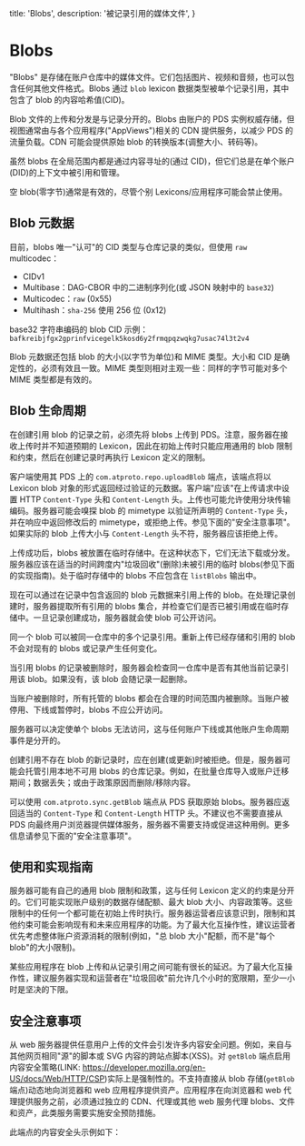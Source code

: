   title: 'Blobs',
  description:
    '被记录引用的媒体文件',
}

# Blobs

"Blobs" 是存储在账户仓库中的媒体文件。它们包括图片、视频和音频，也可以包含任何其他文件格式。Blobs 通过 `blob` lexicon 数据类型被单个记录引用，其中包含了 blob 的内容哈希值(CID)。

Blob 文件的上传和分发是与记录分开的。Blobs 由账户的 PDS 实例权威存储，但视图通常由与各个应用程序("AppViews")相关的 CDN 提供服务，以减少 PDS 的流量负载。CDN 可能会提供原始 blob 的转换版本(调整大小、转码等)。

虽然 blobs 在全局范围内都是通过内容寻址的(通过 CID)，但它们总是在单个账户(DID)的上下文中被引用和管理。

空 blob(零字节)通常是有效的，尽管个别 Lexicons/应用程序可能会禁止使用。

## Blob 元数据

目前，blobs 唯一"认可"的 CID 类型与仓库记录的类似，但使用 `raw` multicodec：

- CIDv1
- Multibase：DAG-CBOR 中的二进制序列化(或 JSON 映射中的 `base32`)
- Multicodec：`raw` (0x55)
- Multihash：`sha-256` 使用 256 位 (0x12)

base32 字符串编码的 blob CID 示例：`bafkreibjfgx2gprinfvicegelk5kosd6y2frmqpqzwqkg7usac74l3t2v4`

Blob 元数据还包括 blob 的大小(以字节为单位)和 MIME 类型。大小和 CID 是确定性的，必须有效且一致。MIME 类型则相对主观一些：同样的字节可能对多个 MIME 类型都是有效的。

## Blob 生命周期

在创建引用 blob 的记录之前，必须先将 blobs 上传到 PDS。注意，服务器在接收上传时并不知道预期的 Lexicon，因此在初始上传时只能应用通用的 blob 限制和约束，然后在创建记录时再执行 Lexicon 定义的限制。

客户端使用其 PDS 上的 `com.atproto.repo.uploadBlob` 端点，该端点将以 Lexicon blob 对象的形式返回经过验证的元数据。客户端"应该"在上传请求中设置 HTTP `Content-Type` 头和 `Content-Length` 头。上传也可能允许使用分块传输编码。服务器可能会嗅探 blob 的 mimetype 以验证所声明的 `Content-Type` 头，并在响应中返回修改后的 mimetype，或拒绝上传。参见下面的"安全注意事项"。如果实际的 blob 上传大小与 `Content-Length` 头不符，服务器应该拒绝上传。

上传成功后，blobs 被放置在临时存储中。在这种状态下，它们无法下载或分发。服务器应该在适当的时间跨度内"垃圾回收"(删除)未被引用的临时 blobs(参见下面的实现指南)。处于临时存储中的 blobs 不应包含在 `listBlobs` 输出中。

现在可以通过在记录中包含返回的 blob 元数据来引用上传的 blob。在处理记录创建时，服务器提取所有引用的 blobs 集合，并检查它们是否已被引用或在临时存储中。一旦记录创建成功，服务器就会使 blob 可公开访问。

同一个 blob 可以被同一仓库中的多个记录引用。重新上传已经存储和引用的 blob 不会对现有的 blobs 或记录产生任何变化。

当引用 blobs 的记录被删除时，服务器会检查同一仓库中是否有其他当前记录引用该 blob。如果没有，该 blob 会随记录一起删除。

当账户被删除时，所有托管的 blobs 都会在合理的时间范围内被删除。当账户被停用、下线或暂停时，blobs 不应公开访问。

服务器可以决定使单个 blobs 无法访问，这与任何账户下线或其他账户生命周期事件是分开的。

创建引用不存在 blob 的新记录时，应在创建(或更新)时被拒绝。但是，服务器可能会托管引用本地不可用 blobs 的仓库记录。例如，在批量仓库导入或账户迁移期间；数据丢失；或由于政策原因而删除/移除内容。

可以使用 `com.atproto.sync.getBlob` 端点从 PDS 获取原始 blobs。服务器应返回适当的 `Content-Type` 和 `Content-Length` HTTP 头。不建议也不需要直接从 PDS 向最终用户浏览器提供媒体服务，服务器不需要支持或促进这种用例。更多信息请参见下面的"安全注意事项"。

## 使用和实现指南

服务器可能有自己的通用 blob 限制和政策，这与任何 Lexicon 定义的约束是分开的。它们可能实现账户级别的数据存储配额、最大 blob 大小、内容政策等。这些限制中的任何一个都可能在初始上传时执行。服务器运营者应该意识到，限制和其他约束可能会影响现有和未来应用程序的功能。为了最大化互操作性，建议运营者优先考虑整体账户资源消耗的限制(例如，"总 blob 大小"配额，而不是"每个 blob"的大小限制)。

某些应用程序在 blob 上传和从记录引用之间可能有很长的延迟。为了最大化互操作性，建议服务器实现和运营者在"垃圾回收"前允许几个小时的宽限期，至少一小时是坚决的下限。

## 安全注意事项

从 web 服务器提供任意用户上传的文件会引发许多内容安全问题。例如，来自与其他网页相同"源"的脚本或 SVG 内容的跨站点脚本(XSS)。对 `getBlob` 端点启用内容安全策略(LINK: https://developer.mozilla.org/en-US/docs/Web/HTTP/CSP)实际上是强制性的。不支持直接从 blob 存储(`getBlob` 端点)动态地向浏览器和 web 应用程序提供资产。应用程序在向浏览器和 web 代理提供服务之前，必须通过独立的 CDN、代理或其他 web 服务代理 blobs、文件和资产，此类服务需要实施安全预防措施。

此端点的内容安全头示例如下：

